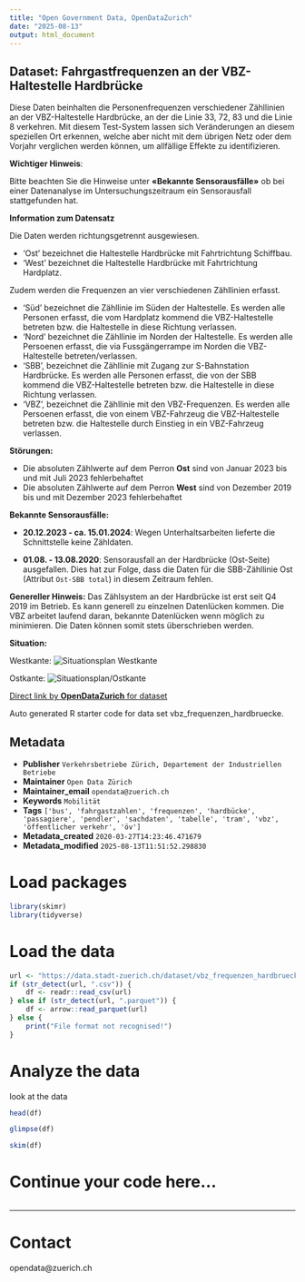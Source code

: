 ```yaml
---
title: "Open Government Data, OpenDataZurich"
date: "2025-08-13"
output: html_document
---
```


## Dataset: Fahrgastfrequenzen an der VBZ-Haltestelle Hardbrücke

Diese Daten beinhalten die Personenfrequenzen verschiedener Zähllinien an der VBZ-Haltestelle Hardbrücke, an der die Linie 33, 72, 83 und die Linie 8 verkehren.
Mit diesem Test-System lassen sich Veränderungen an diesem speziellen Ort erkennen, welche aber nicht mit dem übrigen Netz oder dem Vorjahr verglichen werden können, um allfällige Effekte zu identifizieren.

**Wichtiger Hinweis**: 

Bitte beachten Sie die Hinweise unter **«Bekannte Sensorausfälle»** ob bei einer Datenanalyse im Untersuchungszeitraum ein Sensorausfall stattgefunden hat.

**Information zum Datensatz**

Die Daten werden richtungsgetrennt ausgewiesen. 

- 'Ost' bezeichnet die Haltestelle Hardbrücke mit Fahrtrichtung Schiffbau.
- 'West' bezeichnet die Haltestelle Hardbrücke mit Fahrtrichtung Hardplatz. 

Zudem werden die Frequenzen an vier verschiedenen Zähllinien erfasst. 

- 'Süd' bezeichnet die Zähllinie im Süden der Haltestelle. Es werden alle Personen erfasst, die vom Hardplatz kommend die VBZ-Haltestelle betreten bzw. die Haltestelle in diese Richtung verlassen.
- 'Nord' bezeichnet die Zähllinie im Norden der Haltestelle. Es werden alle Persoenen erfasst, die via Fussgängerrampe im Norden die VBZ-Haltestelle betreten/verlassen.
- 'SBB', bezeichnet die Zähllinie mit Zugang zur S-Bahnstation Hardbrücke. Es werden alle Personen erfasst, die von der SBB kommend die VBZ-Haltestelle betreten bzw. die Haltestelle in diese Richtung verlassen.
- 'VBZ', bezeichnet die Zähllinie mit den VBZ-Frequenzen. Es werden alle Persoenen erfasst, die von einem VBZ-Fahrzeug die VBZ-Haltestelle betreten bzw. die Haltestelle durch Einstieg in ein VBZ-Fahrzeug verlassen.

**Störungen:**

- Die absoluten Zählwerte auf dem Perron **Ost** sind von Januar 2023 bis und mit Juli 2023 fehlerbehaftet
- Die absoluten Zählwerte auf dem Perron **West** sind von Dezember 2019 bis und mit Dezember 2023 fehlerbehaftet

**Bekannte Sensorausfälle:**

- **20.12.2023 - ca. 15.01.2024**: Wegen Unterhaltsarbeiten lieferte die Schnittstelle keine Zähldaten.

- **01.08. - 13.08.2020**: Sensorausfall an der Hardbrücke (Ost-Seite) ausgefallen. Dies hat zur Folge, dass die Daten für die SBB-Zähllinie Ost (Attribut `Ost-SBB total`) in diesem Zeitraum fehlen.

**Genereller Hinweis:** Das Zählsystem an der Hardbrücke ist erst seit Q4 2019 im Betrieb. Es kann generell zu einzelnen Datenlücken kommen. Die VBZ arbeitet laufend daran, bekannte Datenlücken wenn möglich zu minimieren. Die Daten können somit stets überschrieben werden.

**Situation:**

Westkante:
![Situationsplan Westkante](https://www.stadt-zuerich.ch/content/dam/web/de/politik-verwaltung/statistik-und-daten/open-government-data/bilder_nwa/datenkatalog/vbz/vbz_Situation_Westkante.PNG)

Ostkante:
![Situationsplan/Ostkante](https://www.stadt-zuerich.ch/content/dam/web/de/politik-verwaltung/statistik-und-daten/open-government-data/bilder_nwa/datenkatalog/vbz/vbz_Situation_Ostkante.PNG)



[Direct link by **OpenDataZurich** for dataset](https://data.stadt-zuerich.ch/dataset/vbz_frequenzen_hardbruecke)

Auto generated R starter code for data set vbz_frequenzen_hardbruecke.

## Metadata

- **Publisher** `Verkehrsbetriebe Zürich, Departement der Industriellen Betriebe`
- **Maintainer** `Open Data Zürich`
- **Maintainer_email** `opendata@zuerich.ch`
- **Keywords** `Mobilität`
- **Tags** `['bus', 'fahrgastzahlen', 'frequenzen', 'hardbücke', 'passagiere', 'pendler', 'sachdaten', 'tabelle', 'tram', 'vbz', 'öffentlicher verkehr', 'öv']`
- **Metadata_created** `2020-03-27T14:23:46.471679`
- **Metadata_modified** `2025-08-13T11:51:52.298830`


# Load packages

```r
library(skimr)
library(tidyverse)
```

# Load the data

```r
url <- "https://data.stadt-zuerich.ch/dataset/vbz_frequenzen_hardbruecke/download/frequenzen_hardbruecke_2024.csv"
if (str_detect(url, ".csv")) {
    df <- readr::read_csv(url)
} else if (str_detect(url, ".parquet")) {
    df <- arrow::read_parquet(url)
} else {
    print("File format not recognised!")
}
```

# Analyze the data

look at the data
```r
head(df)
```

```r
glimpse(df)
```

```r
skim(df)
```

# Continue your code here...

```r

```

------------------------------------------------------------------------

# Contact

opendata@zuerich.ch
